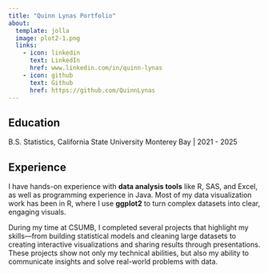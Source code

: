 ```yaml
---
title: "Quinn Lynas Portfolio"
about: 
  template: jolla
  image: plot2-1.png
  links: 
    - icon: linkedin
      text: LinkedIn
      href: www.linkedin.com/in/quinn-lynas
    - icon: github
      text: Github
      href: https://github.com/QuinnLynas
---
```


## Education

B.S. Statistics, California State University Monterey Bay \| 2021 - 2025

## Experience

I have hands-on experience with **data analysis tools** like R, SAS, and Excel, as well as programming experience in Java. Most of my data visualization work has been in R, where I use **ggplot2** to turn complex datasets into clear, engaging visuals.

During my time at CSUMB, I completed several projects that highlight my skills—from building statistical models and cleaning large datasets to creating interactive visualizations and sharing results through presentations. These projects show not only my technical abilities, but also my ability to communicate insights and solve real-world problems with data.
